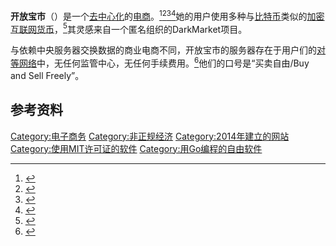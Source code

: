 {{refimprove|time=2017-02-12T00:46:22+00:00}}
{{expand|time=2017-02-11T18:30:25+00:00}}
{{Infobox software
| name                   = OpenBazaar
| author                 = Amir Taaki (DarkMarket), Brian Hoffman
| developer              = OpenBazaar 团队
| released               = {{Start date and age|2016|04|04|df=yes}}
| discontinued           = 
| latest release version = 
| latest release date    = <!-- {{Start date and age|YYYY|MM|DD|df=yes/no}} -->
| latest preview version = 
| latest preview date    = <!-- {{Start date and age|2015|06|02|df=no}} -->
| status                 = 活跃
| programming language   = [[Python|Python]], [[JavaScript|JavaScript]], [[Go|Go]] 
| operating system       = [[Microsoft_Windows|Microsoft Windows]], [[OS_X|OS X]], [[Linux|GNU/Linux]]
| platform               = 
| size                   = 51 [[Megabyte|MB]]
| language               = 英语
| language count         = <!-- Number only -->
| language footnote      = 
| genre                  = 无国界线上市场
| license                = [[MIT_License|MIT License]]
| alexa                  = <!--{{DecreasePositive}} 188,639 ({{as of|2014|11|10|alt=November 2014}})<ref name=alexa>{{cite web | url = http://www.alexa.com/siteinfo/openbazaar.org | title = openbazaar.org Site Overview | publisher = [[Alexa_Internet|Alexa Internet]] | accessdate = November 10, 2014}}</ref> Update missing, commented out as of 16/05/26--><!--Updated monthly by OKBot.-->
| website                = {{URL|https://openbazaar.org/}}
| standard               = 
| AsOf                   = 
| company_slogan         = 买卖自由<br />''Buy and Sell Freely. ''
}}

'''开放宝市'''（{{lang-en|OpenBazaar}}）是一个[[去中心化|去中心化]]的[[电商|电商]]。<ref>{{cite web|url=https://www.usv.com/blog/introducing-ob1|title=Introducing OB1|date=2015-06-11|website=Union Square Ventures|language=en|accessdate=2017-02-11|archive-date=2017-02-16|archive-url=https://web.archive.org/web/20170216200001/http://www.usv.com/blog/introducing-ob1|dead-url=yes}}</ref><ref>{{cite web|url=http://www.forbes.com/sites/thomasbrewster/2016/03/16/openbazaar-silk-road-dark-web-drugs-ebay/#5814f3e76604|title=OpenBazaar Is Not The Next Silk Road -- It's An Anarchist eBay On Acid|date=2016-03-16|website=forbes|language=en|accessdate=2017-02-16|archive-date=2017-02-17|archive-url=https://web.archive.org/web/20170217150709/http://www.forbes.com/sites/thomasbrewster/2016/03/16/openbazaar-silk-road-dark-web-drugs-ebay/#5814f3e76604|dead-url=no}}</ref><ref>{{cite web|url=http://mt.sohu.com/20150722/n417293114.shtml|title=去中心化市场OpenBazaar将于2015年感恩节正式发布|date=2015-07-22|website=搜狐|5=|accessdate=2017-02-16|archive-date=2017-02-18|archive-url=https://web.archive.org/web/20170218063243/http://mt.sohu.com/20150722/n417293114.shtml|dead-url=no}}</ref><ref>{{cite web|url=https://www.nigeriatoday.ng/2017/02/openbazaar-integrates-tor-the-platforms-most-requested-feature/|title=Openbazaar Integrates Tor – The Platform’s Most Requested Feature|date=2017-02-15|website=nigeriatoday|language=en|access-date=2017-02-16|archive-url=https://web.archive.org/web/20170217143223/https://www.nigeriatoday.ng/2017/02/openbazaar-integrates-tor-the-platforms-most-requested-feature/|archive-date=2017-02-17|dead-url=yes}}</ref>她的用户使用多种与[[比特币|比特币]]类似的[[加密|加密]][[互联网|互联网]][[货币|货币]]，<ref>{{cite web|url=http://www.financemagnates.com/cryptocurrency/exchange/bitcoin-marketplace-openbazaar-now-accepts-a-variety-of-cryptocurrencies/|title=Bitcoin Marketplace OpenBazaar Now Accepts a Variety of Cryptocurrencies|date=2016-12-22|website=Finance Magnates|language=en|accessdate=2017-02-17|archive-date=2017-02-17|archive-url=https://web.archive.org/web/20170217142756/http://www.financemagnates.com/cryptocurrency/exchange/bitcoin-marketplace-openbazaar-now-accepts-a-variety-of-cryptocurrencies/|dead-url=no}}</ref>其灵感来自一个匿名组织的DarkMarket项目。

与依赖中央服务器交换数据的商业电商不同，开放宝市的服务器存在于用户们的[[對等網路|对等网络]]中，无任何监管中心，无任何手续费用。<ref>{{Cite web|url=http://money.163.com/15/0624/08/ASS2K3JD00253G87.html|title=这家公司可能是美国最危险的科技创业公司_网易财经|accessdate=2017-06-05|last=网易|work=money.163.com|archive-url=https://web.archive.org/web/20150627161143/http://money.163.com/15/0624/08/ASS2K3JD00253G87.html|archive-date=2015-06-27|dead-url=yes}}</ref>他们的口号是“买卖自由/Buy and Sell Freely”。

== 参考资料 ==
{{reflist}}

[[Category:电子商务|Category:电子商务]]
[[Category:非正规经济|Category:非正规经济]]
[[Category:2014年建立的网站|Category:2014年建立的网站]]
[[Category:使用MIT许可证的软件|Category:使用MIT许可证的软件]]
[[Category:用Go编程的自由软件|Category:用Go编程的自由软件]]